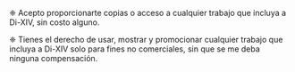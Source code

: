 
<TitleWithLeadingIcon
  imageURL="/icons/tou/solar--hand-money-linear.svg"
  title="Compensación"
/>

❈ Acepto proporcionarte copias o acceso a cualquier trabajo que incluya a Di-XIV, sin costo alguno.

❈ Tienes el derecho de usar, mostrar y promocionar cualquier trabajo que incluya a Di-XIV solo para fines no comerciales, sin que se me deba ninguna compensación.

